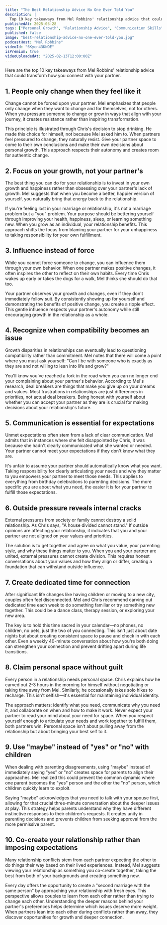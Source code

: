 ```yaml
---
title: "The Best Relationship Advice No One Ever Told You"
description: |
  Top 10 key takeaways from Mel Robbins' relationship advice that could transform how you connect with your partner.
publishedAt: 2025-03-28
tags: ["Personal Growth", "Relationship Advice", "Communication Skills"]
published: false
image: "best-relationship-advice-no-one-ever-told-you.jpg"
podcastHost: "Mel Robbins"
videoId: "6Kycn43KNOE"
isPremium: true
videoUploadedAt: "2025-02-13T12:00:00Z"
---
```



<PodcastSummaryPageLayout frontmatter={frontmatter}>

Here are the top 10 key takeaways from Mel Robbins' relationship advice that could transform how you connect with your partner.

## 1. People only change when they feel like it

Change cannot be forced upon your partner. Mel emphasizes that people only change when they want to change and for themselves, not for others. When you pressure someone to change or grow in ways that align with your journey, it creates resistance rather than inspiring transformation.

This principle is illustrated through Chris's decision to stop drinking. He made this choice for himself, not because Mel asked him to. When partners feel pressured to change, they naturally resist. Give your partner space to come to their own conclusions and make their own decisions about personal growth. This approach respects their autonomy and creates room for authentic change.

## 2. Focus on your growth, not your partner's

The best thing you can do for your relationship is to invest in your own growth and happiness rather than obsessing over your partner's lack of growth. Mel suggests that when you become a better, happier version of yourself, you naturally bring that energy back to the relationship.

If you're feeling lost in your marriage or relationship, it's not a marriage problem but a "you" problem. Your purpose should be bettering yourself through improving your health, happiness, sleep, or learning something new. When you grow as an individual, your relationship benefits. This approach shifts the focus from blaming your partner for your unhappiness to taking responsibility for your own fulfillment.

## 3. Influence instead of force

While you cannot force someone to change, you can influence them through your own behavior. When one partner makes positive changes, it often inspires the other to reflect on their own habits. Every time Chris wakes up early or takes the dogs for a walk, Mel thinks she should do that too.

Your partner observes your growth and changes, even if they don't immediately follow suit. By consistently showing up for yourself and demonstrating the benefits of positive change, you create a ripple effect. This gentle influence respects your partner's autonomy while still encouraging growth in the relationship as a whole.

## 4. Recognize when compatibility becomes an issue

Growth disparities in relationships can eventually lead to questioning compatibility rather than commitment. Mel notes that there will come a point where you must ask yourself: "Can I be with someone who is exactly as they are and not willing to lean into life and grow?"

You'll know you've reached a fork in the road when you can no longer end your complaining about your partner's behavior. According to Mel's research, deal breakers are things that make you give up on your dreams and values. Most frustrations in relationships are just differences in priorities, not actual deal breakers. Being honest with yourself about whether you can accept your partner as they are is crucial for making decisions about your relationship's future.

## 5. Communication is essential for expectations

Unmet expectations often stem from a lack of clear communication. Mel admits that in instances where she felt disappointed by Chris, it was because she hadn't clearly communicated what she wanted or needed. Your partner cannot meet your expectations if they don't know what they are.

It's unfair to assume your partner should automatically know what you want. Taking responsibility for clearly articulating your needs and why they matter to you empowers your partner to meet those needs. This applies to everything from birthday celebrations to parenting decisions. The more specific you are about what you need, the easier it is for your partner to fulfill those expectations.

## 6. Outside pressure reveals internal cracks

External pressures from society or family cannot destroy a solid relationship. As Chris says, "A house divided cannot stand." If outside opinions are affecting your relationship, it indicates that you and your partner are not aligned on your values and priorities.

The solution is to get together and agree on what you value, your parenting style, and why these things matter to you. When you and your partner are united, external pressures cannot create division. This requires honest conversations about your values and how they align or differ, creating a foundation that can withstand outside influence.

## 7. Create dedicated time for connection

After significant life changes like having children or moving to a new city, couples often feel disconnected. Mel and Chris recommend carving out dedicated time each week to do something familiar or try something new together. This could be a dance class, therapy session, or exploring your new area.

The key is to hold this time sacred in your calendar—no phones, no children, no pets, just the two of you connecting. This isn't just about date nights but about creating consistent space to pause and check in with each other. Even a weekly 40-minute conversation about how you're both doing can strengthen your connection and prevent drifting apart during life transitions.

## 8. Claim personal space without guilt

Every person in a relationship needs personal space. Chris explains how he carved out 2-3 hours in the morning for himself without negotiating or taking time away from Mel. Similarly, he occasionally takes solo hikes to recharge. This isn't selfish—it's essential for maintaining individual identity.

The approach matters: identify what you need, communicate why you need it, and collaborate on when and how to make it work. Never expect your partner to read your mind about your need for space. When you respect yourself enough to articulate your needs and work together to fulfill them, both partners win. Personal space isn't about pulling away from the relationship but about bringing your best self to it.

## 9. Use "maybe" instead of "yes" or "no" with children

When dealing with parenting disagreements, using "maybe" instead of immediately saying "yes" or "no" creates space for parents to align their approaches. Mel realized this could prevent the common dynamic where one parent becomes the "yes" person and the other the "no" person, which children quickly learn to exploit.

Saying "maybe" acknowledges that you need to talk with your spouse first, allowing for that crucial three-minute conversation about the deeper issues at play. This strategy helps parents understand why they have different instinctive responses to their children's requests. It creates unity in parenting decisions and prevents children from seeking approval from the more permissive parent.

## 10. Co-create your relationship rather than imposing expectations

Many relationship conflicts stem from each partner expecting the other to do things their way based on their lived experiences. Instead, Mel suggests viewing your relationship as something you co-create together, taking the best from both of your backgrounds and creating something new.

Every day offers the opportunity to create a "second marriage with the same person" by approaching your relationship with fresh eyes. This perspective allows couples to learn from each other rather than trying to change each other. Understanding the deeper reasons behind your partner's preferences helps determine which issues deserve more weight. When partners lean into each other during conflicts rather than away, they discover opportunities for growth and deeper connection.

</PodcastSummaryPageLayout>
